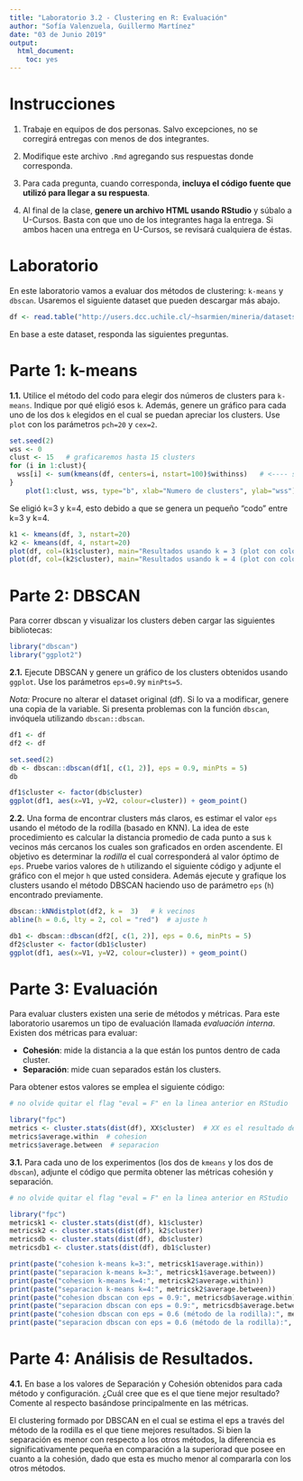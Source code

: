 ---
title: "Laboratorio 3.2 - Clustering en R: Evaluación"
author: "Sofía Valenzuela, Guillermo Martínez"
date: "03 de Junio 2019"
output: 
  html_document: 
    toc: yes
---


# Instrucciones

1. Trabaje en equipos de dos personas. Salvo excepciones, no se corregirá entregas con menos de dos integrantes.

2. Modifique este archivo `.Rmd` agregando sus respuestas donde corresponda.

3. Para cada pregunta, cuando corresponda, **incluya el código fuente que utilizó para llegar a su respuesta**.

4. Al final de la clase, **genere un archivo HTML usando RStudio** y súbalo a U-Cursos.
   Basta con que uno de los integrantes haga la entrega. Si ambos hacen una entrega en U-Cursos, se revisará cualquiera de éstas.


# Laboratorio

En este laboratorio vamos a evaluar dos métodos de clustering: `k-means` y `dbscan`. 
Usaremos el siguiente dataset que pueden descargar más abajo. 

```{r}
df <- read.table("http://users.dcc.uchile.cl/~hsarmien/mineria/datasets/d31.txt")
```

En base a este dataset, responda las siguientes preguntas.

# Parte 1: k-means

**1.1.** Utilice el método del codo para elegir dos números de clusters para `k-means`. Indique por qué eligió esos `k`. Además, genere un gráfico para cada uno de los dos `k` elegidos en el cual se puedan apreciar los clusters. Use `plot` con los parámetros `pch=20` y `cex=2`.

```{r}
set.seed(2)
wss <- 0
clust <- 15   # graficaremos hasta 15 clusters
for (i in 1:clust){
  wss[i] <- sum(kmeans(df, centers=i, nstart=100)$withinss)   # <---- se ejecuta kmeans 100 veces y se retorna el de mejor WSS dentro de esos 100
}
    plot(1:clust, wss, type="b", xlab="Numero de clusters", ylab="wss")
```

Se eligió k=3 y k=4, esto debido a que se genera un pequeño "codo" entre k=3 y k=4. 

```{r}
k1 <- kmeans(df, 3, nstart=20)
k2 <- kmeans(df, 4, nstart=20)
plot(df, col=(k1$cluster), main="Resultados usando k = 3 (plot con colores)", xlab="", ylab="", pch=20, cex=2)
plot(df, col=(k2$cluster), main="Resultados usando k = 4 (plot con colores)", xlab="", ylab="", pch=20, cex=2)
```


# Parte 2: DBSCAN

Para correr dbscan y visualizar los clusters deben cargar las siguientes bibliotecas:
```{r, message=FALSE, warning=FALSE}
library("dbscan")  
library("ggplot2")
```

**2.1.** Ejecute DBSCAN y genere un gráfico de los clusters obtenidos usando `ggplot`. Use los parámetros `eps=0.9`y `minPts=5`.

*Nota:* Procure no alterar el dataset original (df). Si lo va a modificar, genere una copia de la variable. Si presenta problemas con la función `dbscan`, invóquela utilizando `dbscan::dbscan`.

```{r}
df1 <- df
df2 <- df
```

```{r}
set.seed(2)
db <- dbscan::dbscan(df1[, c(1, 2)], eps = 0.9, minPts = 5)
db
```
```{r}
df1$cluster <- factor(db$cluster)
ggplot(df1, aes(x=V1, y=V2, colour=cluster)) + geom_point()
```



**2.2.** Una forma de encontrar clusters más claros, es estimar el valor `eps` usando el método de la rodilla (basado en KNN). La idea de este procedimiento es calcular la distancia promedio de cada punto a sus `k` vecinos más cercanos los cuales son graficados en orden ascendente. El objetivo es determinar la _rodilla_ el cual corresponderá al valor óptimo de `eps`. Pruebe varios valores de `h` utilizando el siguiente código y adjunte el gráfico con el mejor `h` que usted considera. Además ejecute y grafique los clusters usando el método DBSCAN haciendo uso de parámetro `eps` (`h`) encontrado previamente.

```{r}
dbscan::kNNdistplot(df2, k =  3)   # k vecinos
abline(h = 0.6, lty = 2, col = "red")  # ajuste h
```
```{r}
db1 <- dbscan::dbscan(df2[, c(1, 2)], eps = 0.6, minPts = 5)
df2$cluster <- factor(db1$cluster)
ggplot(df1, aes(x=V1, y=V2, colour=cluster)) + geom_point()
```


# Parte 3: Evaluación

Para evaluar clusters existen una serie de métodos y métricas. Para este laboratorio usaremos un tipo de evaluación llamada *evaluación interna*. Existen dos métricas para evaluar: 
  
  * **Cohesión**: mide la distancia a la que están los puntos dentro de cada cluster.
  * **Separación**: mide cuan separados están los clusters. 

Para obtener estos valores se emplea el siguiente código:

```{r, eval=F}
# no olvide quitar el flag "eval = F" en la linea anterior en RStudio

library("fpc")
metrics <- cluster.stats(dist(df), XX$cluster)  # XX es el resultado del método a evaluar (modificar por el correspondiente)
metrics$average.within  # cohesion
metrics$average.between  # separacion
```

**3.1.** Para cada uno de los experimentos (los dos de `kmeans` y los dos de `dbscan`), adjunte el código que permita obtener las métricas cohesión y separación.

```{r, message=FALSE, warning=FALSE}
# no olvide quitar el flag "eval = F" en la linea anterior en RStudio

library("fpc")
metricsk1 <- cluster.stats(dist(df), k1$cluster)
metricsk2 <- cluster.stats(dist(df), k2$cluster)
metricsdb <- cluster.stats(dist(df), db$cluster)
metricsdb1 <- cluster.stats(dist(df), db1$cluster) 
```
```{r, echo=FALSE}
print(paste("cohesion k-means k=3:", metricsk1$average.within))
print(paste("separacion k-means k=3:", metricsk1$average.between))
print(paste("cohesion k-means k=4:", metricsk2$average.within))
print(paste("separacion k-means k=4:", metricsk2$average.between))
print(paste("cohesion dbscan con eps = 0.9:", metricsdb$average.within))
print(paste("separacion dbscan con eps = 0.9:", metricsdb$average.between))
print(paste("cohesion dbscan con eps = 0.6 (método de la rodilla):", metricsdb1$average.within))
print(paste("separacion dbscan con eps = 0.6 (método de la rodilla):", metricsdb1$average.between))
```

# Parte 4: Análisis de Resultados.

**4.1.** En base a los valores de Separación y Cohesión obtenidos para cada método y configuración. ¿Cuál cree que es el que tiene mejor resultado? Comente al respecto basándose principalmente en las métricas.

El clustering formado por DBSCAN en el cual se estima el eps a través del método de la rodilla es el que tiene mejores resultados. Si bien la separación es menor con respecto a los otros métodos, la diferencia es significativamente pequeña en comparación a la superiorad que posee en cuanto a la cohesión, dado que esta es mucho menor al compararla con los otros métodos.


